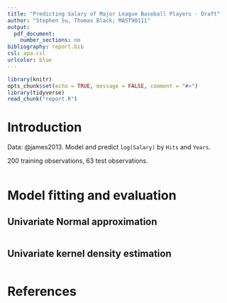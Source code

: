 ```yaml
---
title: "Predicting Salary of Major League Baseball Players - Draft"
author: "Stephen Su, Thomas Black; MAST90111"
output:
  pdf_document:
    number_sections: no
bibliography: report.bib
csl: apa.csl
urlcolor: blue
---
```


```r
library(knitr)
opts_chunk$set(echo = TRUE, message = FALSE, comment = "#>")
library(tidyverse)
read_chunk("report.R")
```

# Introduction

Data: @james2013. Model and predict `log(Salary)` by `Hits` and `Years`.

200 training observations, 63 test observations.

```r
```

# Model fitting and evaluation

## Univariate Normal approximation

```r
```

## Univariate kernel density estimation

```r
```

\newpage

# References
